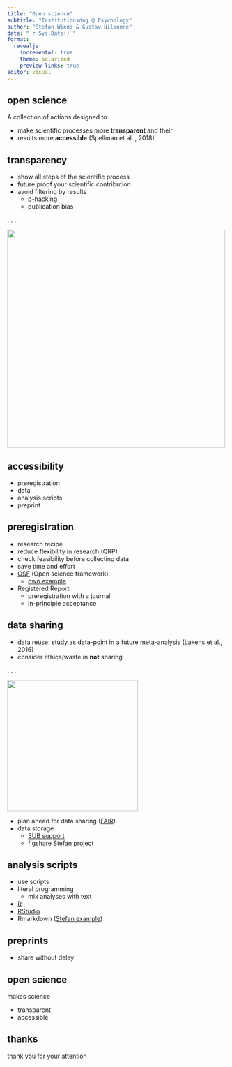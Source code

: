 ```yaml
---
title: "Open science"
subtitle: "Institutionsdag @ Psychology"
author: "Stefan Wiens & Gustav Nilsonne"
date: "`r Sys.Date()`"
format: 
  revealjs: 
    incremental: true
    theme: solarized
    preview-links: true
editor: visual
---
```


## open science

A collection of actions designed to

-   make scientific processes more **transparent** and their
-   results more **accessible** (Spellman et al. , 2018)

## transparency

-   show all steps of the scientific process
-   future proof your scientific contribution
-   avoid filtering by results
    -   p-hacking
    -   publication bias

. . .

![](images/cherrypicking_girl.jpg){.absolute bottom="40" right="10" width="500"}

## accessibility

-   preregistration
-   data
-   analysis scripts
-   preprint

## preregistration

-   research recipe
-   reduce flexibility in research (QRP)
-   check feasibility before collecting data
-   save time and effort
-   [OSF](https://osf.io/) (Open science framework)
    -   [own example](https://osf.io/psrjf)
-   Registered Report
    -   preregistration with a journal
    -   in-principle acceptance

## data sharing

-   data reuse: study as data-point in a future meta-analysis (Lakens et al., 2016)
-   consider ethics/waste in **not** sharing

. . .

![](images/data-sharing%20cartoon.jpg){.absolute bottom="50" right="0" width="300"}

-   plan ahead for data sharing ([FAIR](https://www.go-fair.org/fair-principles/))
-   data storage
    -   [SUB support](https://www.su.se/staff/researchers/research-data/manage-store-data)
    -   [figshare Stefan project](https://su.figshare.com/articles/dataset/Open_data_Electrophysiological_correlates_of_in-vivo_and_virtual_reality_therapy_in_spider_phobia/14891607)

## analysis scripts

-   use scripts
-   literal programming
    -   mix analyses with text
-   [R](https://www.r-project.org/)
-   [RStudio](https://www.rstudio.com/)
-   Rmarkdown ([Stefan example](https://su.figshare.com/articles/dataset/Open_data_Electrophysiological_correlates_of_in-vivo_and_virtual_reality_therapy_in_spider_phobia/14891607))

## preprints

-   share without delay

## open science

makes science

-   transparent
-   accessible

## thanks

thank you for your attention
